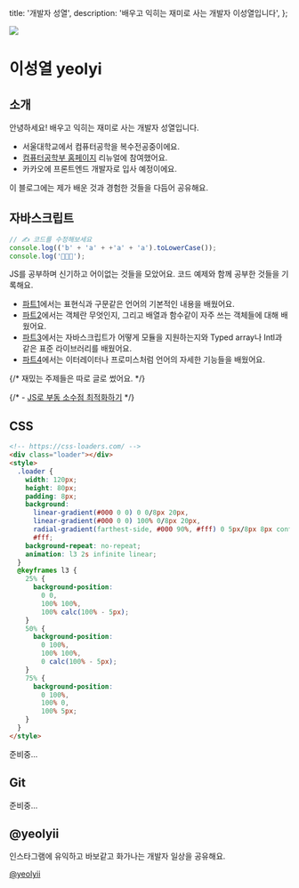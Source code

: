 
  title: '개발자 성열',
  description: '배우고 익히는 재미로 사는 개발자 이성열입니다',
};

<img src="/profile.jpg" className="mt-0 h-[128px] w-[256px] object-cover" />

# 이성열 yeolyi

## 소개

안녕하세요! 배우고 익히는 재미로 사는 개발자 성열입니다.

- 서울대학교에서 컴퓨터공학을 복수전공중이에요.
- <a href="https://cse.snu.ac.kr">컴퓨터공학부 홈페이지</a> 리뉴얼에 참여했어요.
- 카카오에 프론트엔드 개발자로 입사 예정이에요.

이 블로그에는 제가 배운 것과 경험한 것들을 다듬어 공유해요.

## 자바스크립트

```js
// ✍️ 코드를 수정해보세요
console.log(('b' + 'a' + +'a' + 'a').toLowerCase());
console.log('🍌🍌🍌');
```

JS를 공부하며 신기하고 어이없는 것들을 모았어요. 코드 예제와 함께 공부한 것들을
기록해요.

- [파트1](./js/0)에서는 표현식과 구문같은 언어의 기본적인 내용을 배웠어요.
- [파트2](./js/1)에서는 객체란 무엇인지, 그리고 배열과 함수같이 자주 쓰는
  객체들에 대해 배웠어요.
- [파트3](./js/2)에서는 자바스크립트가 어떻게 모듈을 지원하는지와 Typed array나
  Intl과 같은 표준 라이브러리를 배웠어요.
- [파트4](./js/3)에서는 이터레이터나 프로미스처럼 언어의 자세한 기능들을
  배웠어요.

{/* 재밌는 주제들은 따로 글로 썼어요. */}

{/* - [JS로 부동 소수점 최적화하기](./fisr) */}

## CSS

```html
<!-- https://css-loaders.com/ -->
<div class="loader"></div>
<style>
  .loader {
    width: 120px;
    height: 80px;
    padding: 8px;
    background:
      linear-gradient(#000 0 0) 0 0/8px 20px,
      linear-gradient(#000 0 0) 100% 0/8px 20px,
      radial-gradient(farthest-side, #000 90%, #fff) 0 5px/8px 8px content-box,
      #fff;
    background-repeat: no-repeat;
    animation: l3 2s infinite linear;
  }
  @keyframes l3 {
    25% {
      background-position:
        0 0,
        100% 100%,
        100% calc(100% - 5px);
    }
    50% {
      background-position:
        0 100%,
        100% 100%,
        0 calc(100% - 5px);
    }
    75% {
      background-position:
        0 100%,
        100% 0,
        100% 5px;
    }
  }
</style>
```

준비중...

## Git

준비중...

## @yeolyii

<ImageViewer src={instagram} alt="인스타그램 메인" widthPercentage="50%" />

인스타그램에 유익하고 바보같고 화가나는 개발자 일상을 공유해요.

<a href="https://instagram.com/yeolyii">@yeolyii</a>
